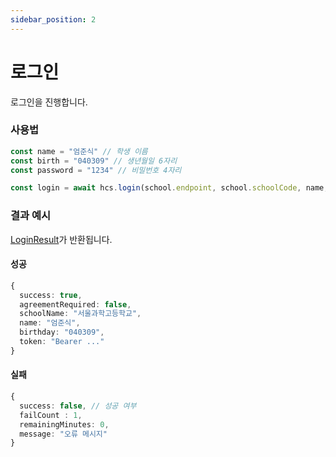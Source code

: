 ```yaml
---
sidebar_position: 2
---
```


# 로그인

로그인을 진행합니다.

### 사용법

```ts
const name = "엄준식" // 학생 이름
const birth = "040309" // 생년월일 6자리
const password = "1234" // 비밀번호 4자리

const login = await hcs.login(school.endpoint, school.schoolCode, name, birth, school.searchKey, password)
```

### 결과 예시

[LoginResult](/docs/api/LoginResult)가 반환됩니다.

#### 성공
```ts
{
  success: true,
  agreementRequired: false,
  schoolName: "서울과학고등학교",
  name: "엄준식",
  birthday: "040309",
  token: "Bearer ..."
}
```

#### 실패
```ts
{
  success: false, // 성공 여부
  failCount : 1,
  remainingMinutes: 0,
  message: "오류 메시지"
}
```
